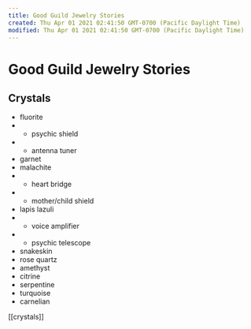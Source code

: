 ```yaml
---
title: Good Guild Jewelry Stories
created: Thu Apr 01 2021 02:41:50 GMT-0700 (Pacific Daylight Time)
modified: Thu Apr 01 2021 02:41:50 GMT-0700 (Pacific Daylight Time)
---
```

# Good Guild Jewelry Stories

## Crystals

- fluorite
- - psychic shield
- - antenna tuner
- garnet
- malachite
- - heart bridge
- - mother/child shield
- lapis lazuli
- - voice amplifier
- - psychic telescope
- snakeskin
- rose quartz
- amethyst
- citrine
- serpentine
- turquoise
- carnelian

[[crystals]]